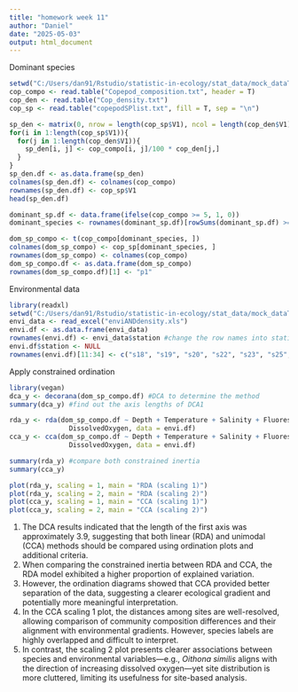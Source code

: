 ```yaml
---
title: "homework week 11"
author: "Daniel"
date: "2025-05-03"
output: html_document
---
```


Dominant species
```r
setwd("C:/Users/dan91/Rstudio/statistic-in-ecology/stat_data/mock_dataTS")
cop_compo <- read.table("Copepod_composition.txt", header = T)
cop_den <- read.table("Cop_density.txt")
cop_sp <- read.table("copepodSPlist.txt", fill = T, sep = "\n")

sp_den <- matrix(0, nrow = length(cop_sp$V1), ncol = length(cop_den$V1))
for(i in 1:length(cop_sp$V1)){
  for(j in 1:length(cop_den$V1)){
    sp_den[i, j] <- cop_compo[i, j]/100 * cop_den[j,]
  }
}
sp_den.df <- as.data.frame(sp_den)
colnames(sp_den.df) <- colnames(cop_compo)
rownames(sp_den.df) <- cop_sp$V1
head(sp_den.df)

dominant_sp.df <- data.frame(ifelse(cop_compo >= 5, 1, 0))
dominant_species <- rownames(dominant_sp.df)[rowSums(dominant_sp.df) >= 1]

dom_sp_compo <- t(cop_compo[dominant_species, ])
colnames(dom_sp_compo) <- cop_sp[dominant_species, ]
rownames(dom_sp_compo) <- colnames(cop_compo)
dom_sp_compo.df <- as.data.frame(dom_sp_compo)
rownames(dom_sp_compo.df)[1] <- "p1"
```

Environmental data
```r
library(readxl)
setwd("C:/Users/dan91/Rstudio/statistic-in-ecology/stat_data/mock_dataTS")
envi_data <- read_excel("enviANDdensity.xls")
envi.df <- as.data.frame(envi_data)
rownames(envi.df) <- envi_data$station #change the row names into stations' names
envi.df$station <- NULL
rownames(envi.df)[11:34] <- c("s18", "s19", "s20", "s22", "s23", "s25", "s27", "s29", "sA",  "sB", "sC", "sD", "sE", "sF", "sG", "w22", "w23", "w25", "w27", "w29", "wA", "wB", "wC", "wD") #make sure the names are same as dominant species data
```

Apply constrained ordination
```r
library(vegan)
dca_y <- decorana(dom_sp_compo.df) #DCA to determine the method
summary(dca_y) #find out the axis lengths of DCA1

rda_y <- rda(dom_sp_compo.df ~ Depth + Temperature + Salinity + Fluorescence +
               DissolvedOxygen, data = envi.df)
cca_y <- cca(dom_sp_compo.df ~ Depth + Temperature + Salinity + Fluorescence +
               DissolvedOxygen, data = envi.df)

summary(rda_y) #compare both constrained inertia
summary(cca_y)

plot(rda_y, scaling = 1, main = "RDA (scaling 1)")
plot(rda_y, scaling = 2, main = "RDA (scaling 2)")
plot(cca_y, scaling = 1, main = "CCA (scaling 1)")
plot(cca_y, scaling = 2, main = "CCA (scaling 2)")
```

1. The DCA results indicated that the length of the first axis was approximately 3.9, suggesting that both linear (RDA) and unimodal (CCA) methods should be compared using ordination plots and additional criteria.
2. When comparing the constrained inertia between RDA and CCA, the RDA model exhibited a higher proportion of explained variation.
3. However, the ordination diagrams showed that CCA provided better separation of the data, suggesting a clearer ecological gradient and potentially more meaningful interpretation.
4. In the CCA scaling 1 plot, the distances among sites are well-resolved, allowing comparison of community composition differences and their alignment with environmental gradients. However, species labels are highly overlapped and difficult to interpret.
5. In contrast, the scaling 2 plot presents clearer associations between species and environmental variables—e.g., *Oithona* *similis* aligns with the direction of increasing dissolved oxygen—yet site distribution is more cluttered, limiting its usefulness for site-based analysis.